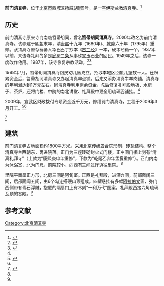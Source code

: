 {{文物保护单位
| 省名 = 北京市
| 市/县名 = 北京市宣武区
| 图片 = 
| 名称 = 前门清真礼拜寺
| 编号 = 3-2
| 分类 = 古建筑
| 所在 = 扬威胡同9号、茶儿胡同2号、笤帚胡同甲1号
| 时代 = 明
| 登录 =2009年7月23日
}}
'''前门清真寺'''，位于[[北京市|北京市]][[西城区|西城区]][[扬威胡同|扬威胡同]]9号，是一座[[伊斯兰教|伊斯兰教]][[清真寺|清真寺]]。<ref name=ysl>{{Cite web |url=http://www.yslzc.com/shu/Class103/zgqzs/200605/7842.html |title=北京市清真寺，伊斯兰之窗，2006-05-15 |accessdate=2015-04-07 |archive-date=2014-01-07 |archive-url=https://web.archive.org/web/20140107101840/http://www.yslzc.com/shu/Class103/zgqzs/200605/7842.html |dead-url=no }}</ref>

==历史==
前门清真寺原来寺门南临笤帚胡同，曾名'''笤帚胡同清真寺'''。2000年改名为前门清真寺。该寺建于[[明朝|明朝]]末年，清[[康熙|康熙]]十九年（1680年）、[[乾隆|乾隆]]六十年（1795年）重修。该清真寺原存有蕃人华巴巴手抄本《[[古兰经|古兰经]]》一本，硬木经箱一个。1937年以前，来该寺礼拜的多是[[廊房二条|廊房二条]]从事珠宝玉石业的回民。1949年之后，该寺一度改作他用。1987年，该寺恢复宗教活动。<ref name=zgzj>{{Cite web |url=http://iwr.cass.cn/zjjg/ysljjg/201109/t20110929_8307.htm |title=前门清真寺，中国宗教学术网，2012-06-20 |accessdate=2015-04-07 |archive-date=2015-04-16 |archive-url=https://web.archive.org/web/20150416044527/http://iwr.cass.cn/zjjg/ysljjg/201109/t20110929_8307.htm |dead-url=no }}</ref><ref name=zgqzw>{{Cite web |url=http://50u.musilin.net.cn/20140214/135062.html |title=微摄影——中国的清真寺（七）北京前门清真寺，中国清真网，2014-02-14 |accessdate=2015-04-07 |archive-date=2015-04-14 |archive-url=https://web.archive.org/web/20150414230750/http://50u.musilin.net.cn/20140214/135062.html |dead-url=no }}</ref>

1988年7月，笤帚胡同清真寺回民幼儿园成立，招收本地区回族儿童数十人。在积累资金后，笤帚胡同清真寺又办起清真早点铺。后来又添办清真牛羊肉铺。清真寺的年利润达到1万元左右。同清真寺利用剩余资金，先后修复礼拜殿地板、水房子、茶炉，还将门楼、中院的南北讲堂、礼拜殿中顶全用琉璃瓦铺挂。<ref name=ysl/>

2009年，宣武区财政拨付专项资金近千万元，修缮前门清真寺，工程于2009年3月开工。<ref>{{Cite web |url=http://www.chinajsb.cn/gb/content/2010-02/23/content_302941.htm |title=古建修缮 不可重商务标轻技术标——对我国古建筑保护维修机制的思考（下），中国建设报，2010-02-23 |accessdate=2015-04-07 |archive-date=2015-09-23 |archive-url=https://web.archive.org/web/20150923202838/http://www.chinajsb.cn/gb/content/2010-02/23/content_302941.htm |dead-url=no }}</ref><ref name=sdzc/>

<ref name=sdzc>{{Cite web |url=http://www.beijing.gov.cn/zfzx/qxrd/xwq/t1102527.htm |title=宣武区民宗侨办2009年工作总结，首都之窗，2010-01-11 |accessdate=2015-04-07 |archive-date=2015-09-23 |archive-url=https://web.archive.org/web/20150923183337/http://www.beijing.gov.cn/zfzx/qxrd/xwq/t1102527.htm |dead-url=no }}</ref>

==建筑==
前门清真寺占地面积约1800平方米。采用北京传统[[四合院|四合院]]形制，砖瓦结构。整个清真寺坐西朝东，两进院落。正门为三座砖砌封火式门楼，正中间门楣上刻有“清真礼拜寺”（上款为“康熙庚申年重修”，下款为“乾隆乙卯年孟夏重修”）。正门内南为沐浴室，北为门房。前院较小，向西有三间过厅通往里院。<ref name=zgqzw/>

里院平面呈正方形，北房三间是阿訇室。正西是礼拜殿，进深六间，前部面阔三间，后部面阔五间，由6个勾连搭硬山顶组成。四壁悬挂有多幅[[阿拉伯文|阿拉伯文]]匾，券门西侧带有青石浮雕，抱厦的隔扇门上有木刻“一利万代”图案。礼拜殿西接六角琉璃瓦顶的窑殿。<ref name=zgqzw/>

==参考文献==
{{reflist}}

[[Category:北京清真寺|Category:北京清真寺]]